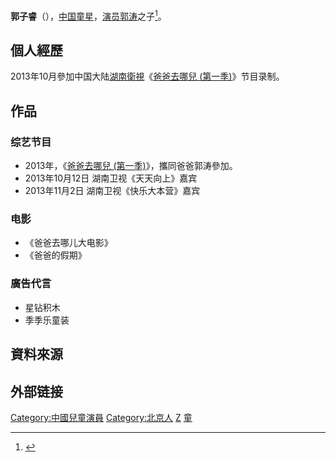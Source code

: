 {{blpsources|time=2019-01-17T09:02:30+00:00}}
{{藝人
|姓名 = 郭子睿
|類型 = 童星
|圖片 = 
|圖片尺寸 = 
|圖片簡介 = 
|羅馬拼音 = 
|英文名 =Patrick Guo 
|暱稱 = 石头
|其他藝名 = 
|國籍 = {{PRC}}
|民族 = [[汉族|汉族]]
|籍貫 = [[北京市|北京市]]
|出生日期 = {{birth date and age|2007|02|26}}
|出生地點 = {{CHN}}[[北京|北京]]
|職業 =[[童星|童星]]
|語言 =[[普通话|普通话]]
|父母 = 父：[[郭涛_(演员)|郭涛]]<br/>母：李燃
|出道日期 = 
|出道作 = 
|代表作 = [[爸爸去哪儿|爸爸去哪儿]]
|活躍年代 = 
|唱片公司 = 
|經紀公司 = 
|獎項 = 
}}
'''郭子睿'''（{{bd|2007年|2月26日|catIdx=G郭}}），[[中国|中国]][[童星|童星]]，[[演员|演员]][[郭涛_(演员)|郭涛]]之子<ref>{{cite web |title=石头郭子睿献唱《小猪歌》 |url=http://news.sina.com.cn/o/2016-01-05/doc-ifxncyar6321080.shtml |website=news.sina.com.cn |accessdate=2019-01-17 |archive-date=2019-01-17 |archive-url=https://web.archive.org/web/20190117174330/http://news.sina.com.cn/o/2016-01-05/doc-ifxncyar6321080.shtml |dead-url=no }}</ref>。

==個人經歷==
2013年10月參加中国大陆[[湖南衛視|湖南衛視]]《[[爸爸去哪兒_(第一季)|爸爸去哪兒 (第一季)]]》节目录制。

==作品==
===综艺节目===
*2013年，《[[爸爸去哪兒_(第一季)|爸爸去哪兒 (第一季)]]》，攜同爸爸郭涛參加。
*2013年10月12日 湖南卫视《天天向上》嘉宾
*2013年11月2日 湖南卫视《快乐大本营》嘉宾

===电影===
*《爸爸去哪儿大电影》
*《爸爸的假期》

===廣告代言===
* 星钻积木
* 季季乐童装

== 資料來源 ==
 {{reflist|1}}

== 外部链接 ==

{{爸爸去哪儿大家庭}}
{{DEFAULTSORT:Guo Zirui}}
[[Category:中國兒童演員|Category:中國兒童演員]]
[[Category:北京人|Category:北京人]]
[[Category:郭姓|Z]]
[[Category:爸爸去哪儿|童]]